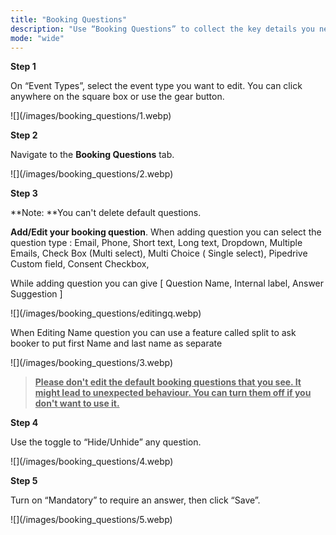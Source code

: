 ```yaml
---
title: "Booking Questions"
description: "Use “Booking Questions” to collect the key details you need before a meeting. You’ll find this under the “Event Types” you want to configure."
mode: "wide"
---
```


**Step 1**

On “Event Types”, select the event type you want to edit. You can click anywhere on the square box or use the gear button.

<Frame>
  ![](/images/booking_questions/1.webp)
</Frame>

**Step 2**

Navigate to the **Booking Questions** tab.

<Frame>
  ![](/images/booking_questions/2.webp)
</Frame>

**Step 3**

**Note: **You can't delete default questions.

**Add/Edit your booking question**. When adding question you can select the question type : Email, Phone, Short text, Long text,  Dropdown, Multiple Emails, Check Box (Multi select), Multi Choice ( Single select), Pipedrive Custom field, Consent Checkbox, 

While adding question you can give [ Question Name, Internal label, Answer Suggestion ] 
<Frame>
  ![](/images/booking_questions/editingq.webp)
</Frame>

When Editing Name question you can use a feature called split to ask booker to put first Name and last name as separate

<Frame>
  ![](/images/booking_questions/3.webp)
</Frame>

> **<u>Please don't edit the default booking questions that you see. It might lead to unexpected behaviour. You can turn them off if you don't want to use it.</u>**

**Step 4**

Use the toggle to “Hide/Unhide” any question.

<Frame>
  ![](/images/booking_questions/4.webp)
</Frame>

**Step 5**

Turn on “Mandatory” to require an answer, then click “Save”.

<Frame>
  ![](/images/booking_questions/5.webp)
</Frame>